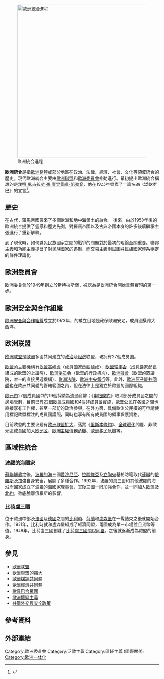 [[File:European Spaces.png|thumb|500px|歐洲統合進程
{{Legend|#B0C4DE|[[歐元區|歐元區]]內的[[歐盟|歐盟]]成員國}}
{{Legend|#ADD8E6|[[歐元區|歐元區]]外的[[歐盟|歐盟]]成員國}}
{{Legend|#D8BFD8|歐盟外的[[歐洲經濟區|歐洲經濟區]]成員國（歐洲經濟區涵蓋歐盟）}}
{{Legend|#FFE4E1|歐盟候選國}}
]]

'''歐洲統合'''是指[[歐洲|歐洲]]整體或部分地區在政治、法律、經濟、社會、文化等領域統合的歷史。現代歐洲統合主要由[[歐洲聯盟|歐洲聯盟]]和[[歐洲委員會|歐洲委員會]]推動進行。最初提出歐洲統合構想的是[[理察·尼古拉斯·馮·康登霍維-凱勒奇|理察·尼古拉斯·馮·康登霍維-凱勒奇]]，他在1923年發表了一篇名為《泛欧罗巴》的宣言<ref>{{Cite book|last=Rosamond|first=Ben|title=Theories of European Integration|origyear=2000|publisher=Palgrave Macmillan|location=Basingstoke, Hampshire, UK|language=en|isbn=978-0312231200|pages=pp. 21-22}}</ref>。

== 歷史 ==
在古代，羅馬帝國帶來了多個歐洲和地中海領土的融合。 後來，由於1950年後的歐洲統合提供了靈感和歷史先例，對羅馬帝國以及古典帝國本身的許多後續繼承主張進行了重新解釋。

到了現代時，如何避免民族國家之間的戰爭的問題對於最初的理論至關重要。聯邦主義和功能主義提出了對民族國家的遏制，而交易主義則試圖將民族國家體系穩定的條件理論化

== 歐洲委員會 ==
[[歐洲委員會|歐洲委員會]]於1949年創立於[[斯特拉斯堡|斯特拉斯堡]]，被認為是歐洲統合開始具體實現的第一步。

== 歐洲安全與合作組織 ==
[[歐洲安全與合作組織|歐洲安全與合作組織]]成立於1973年，的成立目地是確保歐洲安定，成員國橫跨大西洋。

== 欧洲联盟 ==

[[欧洲联盟|欧洲联盟]]是[[歐洲|歐洲]]多國共同建立的[[政治|政治]]及[[经济|经济]]联盟，現拥有27個成员国。

[[歐盟|歐盟]]的主要機構有[[歐盟高峰會|歐盟高峰會]]（成員國家首腦組成）、[[欧盟理事会|欧盟理事会]]（成員國家部長組成的欧盟的上議院）、[[欧盟委员会|欧盟委员会]]（欧盟的行政机构）、[[歐洲議會|歐洲議會]]（欧盟的眾議院，唯一的直接民選機構）、[[欧洲法院|歐洲法院]]、[[歐洲中央銀行|歐洲中央銀行]]等。此外，[[歐洲原子能共同體|歐洲原子能共同體]]也在歐洲共同體的管轄範圍之內，但在法律上是獨立於歐盟的國際組織。

[[歐元|歐元]]由27個成員國中的19個採納為流通貨幣；《[[申根公约|申根條約]]》取消部分成員國之間的邊境管制，目前已有22個歐盟成員國和4個非成員國實施，歐盟公民在各國之間也直接享有工作權，甚至一部份的政治參與。在外方面，具備歐洲公民權的可申請使用標記歐盟標注的成員國護照，同時也享有所有成員國的領事保護資格。

目前欧盟的主要议题有[[欧洲联盟扩大|欧洲联盟扩大]]、落實《[[里斯本條約|里斯本條約]]》、[[全球暖化|全球暖化]]問題、非歐元區成員國加入[[欧元区|欧元区]]、[[歐洲主權債務危機|歐洲主權債務危機]]、[[歐洲移民危機|歐洲移民危機]]等。

== 區域性統合 ==
=== 波羅的海國家 ===
[[蘇聯解體|蘇聯解體]]之後，[[波羅的海|波羅的海]]三國[[愛沙尼亞|愛沙尼亞]]、[[拉脫維亞|拉脫維亞]]及[[立陶宛|立陶宛]]基於防範取代[[蘇聯|蘇聯]]的[[俄羅斯|俄羅斯]]及加強自身安全，展開了多種合作。1992年，波羅的海三國和其他波羅的海沿岸國家成立了[[波羅的海國家理事會|波羅的海國家理事會]]，其後三國一同加強合作，並一同加入[[歐盟|歐盟]]及[[北約|北約]]，徹底脫離俄羅斯的影響。

=== 比荷盧三國 ===
位于歐洲中部及[[法國|法國]]及[[德國|德國]]之間的[[比利時|比利時]]、[[荷蘭|荷蘭]]和[[盧森堡|盧森堡]]在一戰結束之後就開始合作。1921年，比利時就和盧森堡組成了經濟同盟，兩國成為單一市場並且貨幣等值。1948年，比荷盧三國創建了[[比荷盧三國關稅同盟|比荷盧三國關稅同盟]]。之後就逐漸成為歐盟的前身。

== 參見 ==

* [[欧洲联盟|欧洲联盟]]
* [[欧洲聯盟的擴大|欧洲聯盟的擴大]]
* [[歐洲煤鋼共同體|歐洲煤鋼共同體]]
* [[歐洲經濟共同體|歐洲經濟共同體]]
* [[歐羅巴合眾國|歐羅巴合眾國]]
* [[歐洲懷疑主義|歐洲懷疑主義]]
* [[共同外交與安全政策|共同外交與安全政策]]

== 參考資料 ==
{{Reflist}}

== 外部連結 ==
{{Authority control}}
[[Category:歐洲委員會|Category:歐洲委員會]]
[[Category:泛歐主義|Category:泛歐主義]]
[[Category:區域主義_(國際關係)|Category:區域主義 (國際關係)]]
[[Category:欧洲一体化|Category:欧洲一体化]]
